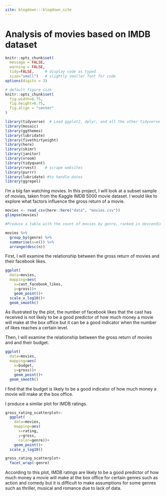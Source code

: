```yaml
---
site: blogdown:::blogdown_site
---
```


# Analysis of movies based on IMDB dataset

```r
knitr::opts_chunk$set(
  message = FALSE, 
  warning = FALSE, 
  tidy=FALSE,     # display code as typed
  size="small")   # slightly smaller font for code
options(digits = 3)

# default figure size
knitr::opts_chunk$set(
  fig.width=6.75, 
  fig.height=6.75,
  fig.align = "center"
)
```

```r
library(tidyverse)  # Load ggplot2, dplyr, and all the other tidyverse packages
library(mosaic)
library(ggthemes)
library(lubridate)
library(fivethirtyeight)
library(here)
library(skimr)
library(janitor)
library(vroom)
library(tidyquant)
library(rvest)    # scrape websites
library(purrr)  
library(lubridate) #to handle dates
library(ggrepel)
```

I'm a big fan watching movies. In this project, I will look at a subset sample of movies, taken from the Kaggle IMDB 5000 movie dataset. I would like to explore what factors influence the gross return of a movie. 


```r

movies <- read_csv(here::here("data", "movies.csv"))
glimpse(movies)

```

```R
#Produce a table with the count of movies by genre, ranked in descending order

movies %>% 
  group_by(genre) %>% 
  summarise(n=n()) %>% 
  arrange(desc(n))

```

First, I will examine the relationship between the gross return of movies and their facebook likes.
  
```r
ggplot(
  data=movies,
  mapping=aes(
    x=cast_facebook_likes,
    y=gross))+
    geom_point()+
  scale_x_log10()+
  geom_smooth()

```
As illustrated by the plot, the number of facebook likes that the cast has received is not likely to be a good predictor of how much money a movie will make at the box office but it can be a good indicator when the number of likes reaches a certain level. 


Then, I will examine the relationship between the gross return of movies and and their budget. 

```r
ggplot(
  data=movies,
  mapping=aes(
    x=budget,
    y=gross))+
    geom_point()+
  geom_smooth()
```

I find that the budget is likely to be a good indicator of how much money a movie will make at the box office. 
  
  
I produce a similar plot for IMDB ratings. 

```r
gross_rating_scatterplot<-
  ggplot(
    data=movies,
    mapping=aes(
      x=rating,
      y=gross,
      color=genre))+
    geom_point()+
  scale_y_log10()

gross_rating_scatterplot+
  facet_wrap(~genre)
```

According to this plot, IMDB ratings are likely to be a good predictor of how much money a movie will make at the box office for certain genres such as action and comedy but it is difficult to make assumptions for some genres such as thriller, musical and romance due to lack of data.
 

